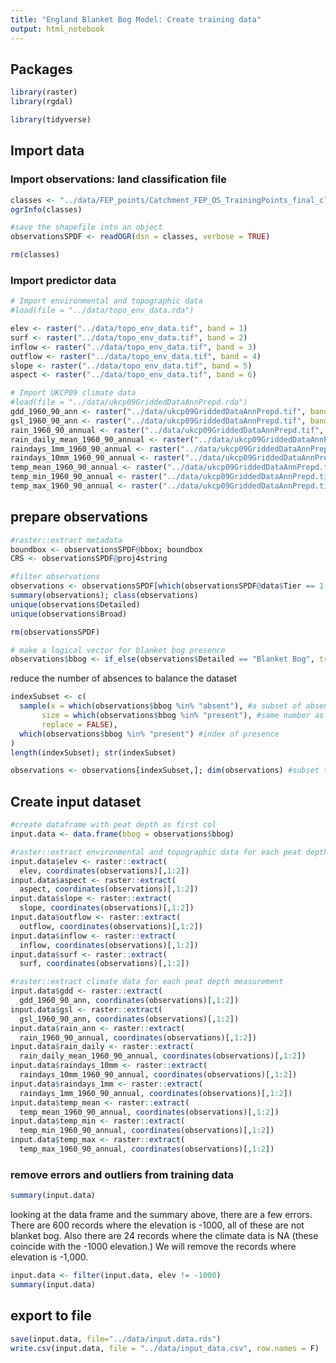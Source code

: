```yaml
---
title: "England Blanket Bog Model: Create training data"
output: html_notebook
---
```


## Packages 
```r
library(raster)
library(rgdal)

library(tidyverse)
```

## Import data

### Import observations: land classification file 
```r
classes <- "../data/FEP_points/Catchment_FEP_OS_TrainingPoints_final_clean.shp"
ogrInfo(classes)

#save the shapefile into an object
observationsSPDF <- readOGR(dsn = classes, verbose = TRUE)

rm(classes)
```

### Import predictor data
```r
# Import environmental and topographic data
#load(file = "../data/topo_env_data.rda")

elev <- raster("../data/topo_env_data.tif", band = 1)
surf <- raster("../data/topo_env_data.tif", band = 2)
inflow <- raster("../data/topo_env_data.tif", band = 3)
outflow <- raster("../data/topo_env_data.tif", band = 4)
slope <- raster("../data/topo_env_data.tif", band = 5)
aspect <- raster("../data/topo_env_data.tif", band = 6)

# Import UKCP09 climate data
#load(file = "../data/ukcp09GriddedDataAnnPrepd.rda")
gdd_1960_90_ann <- raster("../data/ukcp09GriddedDataAnnPrepd.tif", band = 1)
gsl_1960_90_ann <- raster("../data/ukcp09GriddedDataAnnPrepd.tif", band = 2)
rain_1960_90_annual <- raster("../data/ukcp09GriddedDataAnnPrepd.tif", band = 3)
rain_daily_mean_1960_90_annual <- raster("../data/ukcp09GriddedDataAnnPrepd.tif", band = 4)
raindays_1mm_1960_90_annual <- raster("../data/ukcp09GriddedDataAnnPrepd.tif", band = 5)
raindays_10mm_1960_90_annual <- raster("../data/ukcp09GriddedDataAnnPrepd.tif", band = 6)
temp_mean_1960_90_annual <- raster("../data/ukcp09GriddedDataAnnPrepd.tif", band = 7)
temp_min_1960_90_annual <- raster("../data/ukcp09GriddedDataAnnPrepd.tif", band = 8)
temp_max_1960_90_annual <- raster("../data/ukcp09GriddedDataAnnPrepd.tif", band = 9)

```

## prepare observations
```r
#raster::extract metadata
boundbox <- observationsSPDF@bbox; boundbox 
CRS <- observationsSPDF@proj4string
```

```r
#filter observations
observations <- observationsSPDF[which(observationsSPDF@data$Tier == 1 | observationsSPDF@data$Tier == 2),]
summary(observations); class(observations)
unique(observations$Detailed)
unique(observations$Broad)

rm(observationsSPDF)
```

```r
# make a logical vector for blanket bog presence
observations$bbog <- if_else(observations$Detailed == "Blanket Bog", true = "present", false = "absent")
```

reduce the number of absences to balance the dataset
```r
indexSubset <- c(
  sample(x = which(observations$bbog %in% "absent"), #a subset of absences
       size = which(observations$bbog %in% "present"), #same number as presence
       replace = FALSE), 
  which(observations$bbog %in% "present") #index of presence
)
length(indexSubset); str(indexSubset)

observations <- observations[indexSubset,]; dim(observations) #subset the observations dataset
```


## Create input dataset

```r
#create dataframe with peat depth as first col
input.data <- data.frame(bbog = observations$bbog)

#raster::extract environmental and topographic data for each peat depth measurement
input.data$elev <- raster::extract(
  elev, coordinates(observations)[,1:2])
input.data$aspect <- raster::extract(
  aspect, coordinates(observations)[,1:2])
input.data$slope <- raster::extract(
  slope, coordinates(observations)[,1:2])
input.data$outflow <- raster::extract(
  outflow, coordinates(observations)[,1:2])
input.data$inflow <- raster::extract(
  inflow, coordinates(observations)[,1:2])
input.data$surf <- raster::extract(
  surf, coordinates(observations)[,1:2])

#raster::extract climate data for each peat depth measurement
input.data$gdd <- raster::extract(
  gdd_1960_90_ann, coordinates(observations)[,1:2])
input.data$gsl <- raster::extract(
  gsl_1960_90_ann, coordinates(observations)[,1:2])
input.data$rain_ann <- raster::extract(
  rain_1960_90_annual, coordinates(observations)[,1:2])
input.data$rain_daily <- raster::extract(
  rain_daily_mean_1960_90_annual, coordinates(observations)[,1:2])
input.data$raindays_10mm <- raster::extract(
  raindays_10mm_1960_90_annual, coordinates(observations)[,1:2])
input.data$raindays_1mm <- raster::extract(
  raindays_1mm_1960_90_annual, coordinates(observations)[,1:2])
input.data$temp_mean <- raster::extract(
  temp_mean_1960_90_annual, coordinates(observations)[,1:2])
input.data$temp_min <- raster::extract(
  temp_min_1960_90_annual, coordinates(observations)[,1:2])
input.data$temp_max <- raster::extract(
  temp_max_1960_90_annual, coordinates(observations)[,1:2])
```

### remove errors and outliers from training data
```r
summary(input.data)
```

looking at the data frame and the summary above, there are a few errors.  There are 600 records where the elevation is -1000, all of these are not blanket bog.  Also there are 24 records where the climate data is NA (these coincide with the -1000 elevation.)  We will remove the records where elevation is -1,000. 

```r
input.data <- filter(input.data, elev != -1000)
summary(input.data)
```






## export to file

```r
save(input.data, file="../data/input.data.rds")
write.csv(input.data, file = "../data/input_data.csv", row.names = F)
```
